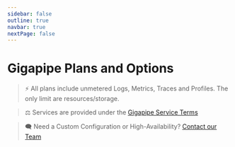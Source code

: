 ```yaml
---
sidebar: false
outline: true
navbar: true
nextPage: false
---
```



# Gigapipe Plans and Options

> ⚡ All plans include unmetered Logs, Metrics, Traces and Profiles. The only limit are resources/storage.

<PricingCalculator />

> ⚖️ Services are provided under the [Gigapipe Service Terms](/legal)

> 🗨️ Need a Custom Configuration or High-Availability? [Contact our Team](https://docs.google.com/forms/d/e/1FAIpQLSeb_eMwgtpbOk0ejAVW7ihKAzkt0WKnLwCQFyHkIzl5DAU2ig/viewform)
